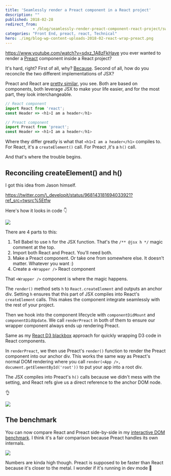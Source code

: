 ```yaml
---
title: 'Seamlessly render a Preact component in a React project'
description: ""
published: 2018-02-28
redirect_from: 
            - /blog/seamlessly-render-preact-component-react-project/swizec/8224
categories: "Front End, preact, react, Technical"
hero: ./img/blog-wp-content-uploads-2018-02-react-wrap-preact.png
---
```

https://www.youtube.com/watch?v=sdxz_1A8zFkHave you ever wanted to render a [Preact](https://preactjs.com/) component inside a React project?

It&#x27;s hard, right? First of all, why? [Because](https://swizec.com/blog/building-interactive-dom-benchmark-preliminary-results/swizec/8219). Second of all, how do you reconcile the two different implementations of JSX?

Preact and React are [pretty similar](https://github.com/developit/preact/wiki/Differences-to-React), you see. Both are based on components, both leverage JSX to make your life easier, and for the most part, they look interchangeable.

```javascript
// React component
import React from 'react';
const Header => <h1>I am a header</h1>
```

```javascript
// Preact component
import Preact from 'preact';
const Header => <h1>I am a header</h1>
```

Where they differ greatly is what that `<h1>I am a header</h1>` compiles to. For React, it&#x27;s a `createElement()` call. For Preact ,it&#x27;s a `h()` call.

And that&#x27;s where the trouble begins.

## Reconciling createElement() and h()

I got this idea from Jason himself.

https://twitter.com/\_developit/status/968143181694033921?ref_src=twsrc%5Etfw

Here&#x27;s how it looks in code 👇

![](./img/blog-wp-content-uploads-2018-02-react-wrap-preact.png)

There are 4 parts to this:

1. Tell Babel to use `h` for the JSX function. That&#x27;s the `/** @jsx h */` magic comment at the top.
2. Import both React and Preact. You&#x27;ll need both.
3. Make a Preact component. Or take one from somewhere else. It doesn&#x27;t matter. Whatever you want :)
4. Create a `<Wrapper />` React component

That `<Wrapper />` component is where the magic happens.

The `render()` method sets `h` to `React.createElement` and outputs an anchor div. Setting `h` ensures that this part of JSX compiles into React&#x27;s `createElement` calls. This makes the component integrate seamlessly with the rest of your project.

Then we hook into the component lifecycle with `componentDidMount` and `componentDidUpdate`. We call `renderPreact` in both of them to ensure our wrapper component always ends up rendering Preact.

Same as my [React D3 blackbox](https://swizec.com/blog/translate-random-d3-example-react/swizec/7765) approach for quickly wrapping D3 code in React components.

In `renderPreact`, we then use Preact&#x27;s `render()` function to render the Preact component into our anchor div. This works the same way as Preact&#x27;s normal DOM rendering where you call `render(<App />, document.getElementById('root'))` to put your app into a root div.

The JSX compiles into Preact&#x27;s `h()` calls because we didn&#x27;t mess with the setting, and React refs give us a direct reference to the anchor DOM node.

👌

![](./img/media-r0tGmQTClFyms-giphy.gif)

## The benchmark

You can now compare React and Preact side-by-side in my [interactive DOM benchmark](https://dom-benchmark.now.sh/). I think it&#x27;s a fair comparison because Preact handles its own internals.

![](./img/blog-wp-content-uploads-2018-02-preact-dom.gif)

Numbers are kinda high though. Preact is supposed to be faster than React because it&#x27;s closer to the metal. I wonder if it&#x27;s running in dev mode 🤔

